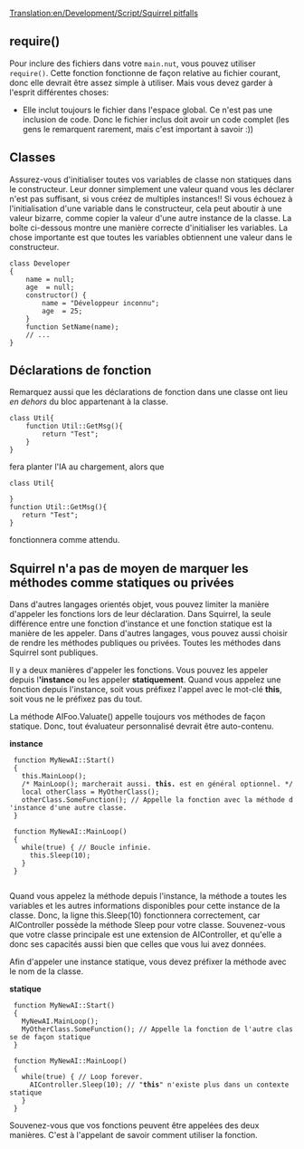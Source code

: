 [[Translation:en/Development/Script/Squirrel pitfalls]]


{{fr/NonIA}}

== require() ==

Pour inclure des fichiers dans votre <code>main.nut</code>, vous pouvez utiliser <code>require()</code>. Cette fonction fonctionne de façon relative au fichier courant, donc elle devrait être assez simple à utiliser. Mais vous devez garder à l'esprit différentes choses:

* Elle inclut toujours le fichier dans l'espace global. Ce n'est pas une inclusion de code. Donc le fichier inclus doit avoir un code complet (les gens le remarquent rarement, mais c'est important à savoir :))

== Classes ==

Assurez-vous d'initialiser toutes vos variables de classe non statiques dans le constructeur. Leur donner simplement une valeur quand vous les déclarer n'est pas suffisant, si vous créez de multiples instances!! Si vous échouez à l'initialisation d'une variable dans le constructeur, cela peut aboutir à une valeur bizarre, comme copier la valeur d'une autre instance de la classe. La boîte ci-dessous montre une manière correcte d'initialiser les variables. La chose importante est que toutes les variables obtiennent une valeur dans le constructeur.

 class Developer
 {
     name = null;
     age  = null;
     constructor() {
         name = "Développeur inconnu";
         age  = 25;
     }
     function SetName(name);
     // ...
 }

== Déclarations de fonction ==
Remarquez aussi que les déclarations de fonction dans une classe ont lieu ''en dehors'' du bloc appartenant à la classe.
 class Util{
     function Util::GetMsg(){
         return "Test";
     }	
 }
fera planter l'IA au chargement, alors que
 class Util{
     	
 }
 function Util::GetMsg(){
    return "Test";
 }

fonctionnera comme attendu.

== Squirrel n'a pas de moyen de marquer les méthodes comme statiques ou privées ==

Dans d'autres langages orientés objet, vous pouvez limiter la manière d'appeler les fonctions lors de leur déclaration. Dans Squirrel, la seule différence entre une fonction d'instance et une fonction statique est la manière de les appeler. Dans d'autres langages, vous pouvez aussi choisir de rendre les méthodes publiques ou privées. Toutes les méthodes dans Squirrel sont publiques.

Il y a deux manières d'appeler les fonctions. Vous pouvez les appeler depuis l''''instance''' ou les appeler '''statiquement'''. Quand vous appelez une fonction depuis l'instance, soit vous préfixez l'appel avec le mot-clé '''this''', soit vous ne le préfixez pas du tout.

La méthode AIFoo.Valuate() appelle toujours vos méthodes de façon statique. Donc, tout évaluateur personnalisé devrait être auto-contenu.

'''instance'''
  function MyNewAI::Start()
  {
    this.MainLoop();
    /* MainLoop(); marcherait aussi. '''this.''' est en général optionnel. */
    local otherClass = MyOtherClass();
    otherClass.SomeFunction(); // Appelle la fonction avec la méthode d'instance d'une autre classe.
  }
  
  function MyNewAI::MainLoop()
  {
    while(true) { // Boucle infinie.
      this.Sleep(10);
    }
  }
  
Quand vous appelez la méthode depuis l'instance, la méthode a toutes les variables et les autres informations disponibles pour cette instance de la classe. Donc, la ligne this.Sleep(10) fonctionnera correctement, car AIController possède la méthode Sleep pour votre classe. Souvenez-vous que votre classe principale est une extension de AIController, et qu'elle a donc ses capacités aussi bien que celles que vous lui avez données.

Afin d'appeler une instance statique, vous devez préfixer la méthode avec le nom de la classe.

'''statique'''
  function MyNewAI::Start()
  {
    MyNewAI.MainLoop();
    MyOtherClass.SomeFunction(); // Appelle la fonction de l'autre classe de façon statique
  }
  
  function MyNewAI::MainLoop()
  {
    while(true) { // Loop forever.
      AIController.Sleep(10); // "'''this'''" n'existe plus dans un contexte statique
    }
  }

Souvenez-vous que vos fonctions peuvent être appelées des deux manières. C'est à l'appelant de savoir comment utiliser la fonction.